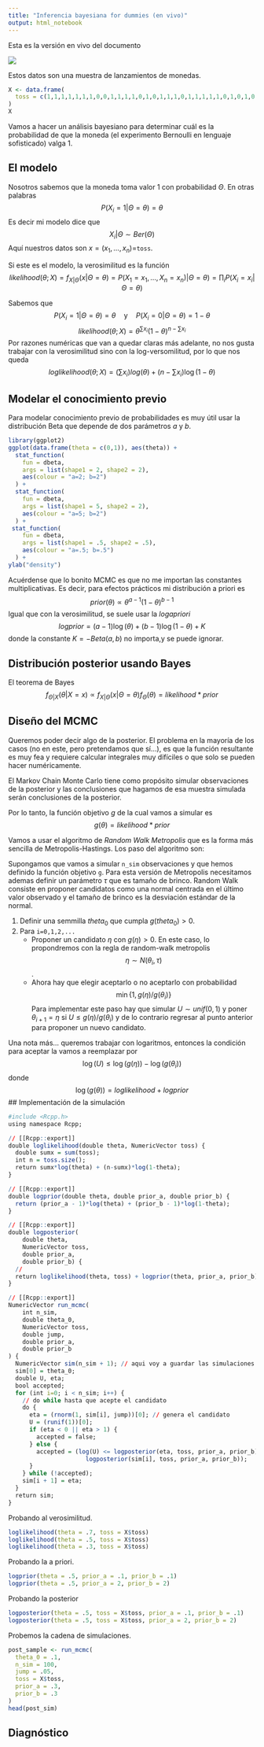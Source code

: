 ```yaml
---
title: "Inferencia bayesiana for dummies (en vivo)"
output: html_notebook
---
```


Esta es la versión en vivo del documento

![](./images/cointoss.png)

Estos datos son una muestra de lanzamientos de monedas.

```r
X <- data.frame(
  toss = c(1,1,1,1,1,1,1,0,0,1,1,1,1,0,1,0,1,1,1,0,1,1,1,1,1,0,1,0,1,0,1,0,1,1,0,1,0,1,0,1,0,1,1,1,0,1,1,1,0,1)
)
X
```

Vamos a hacer un análisis bayesiano para determinar cuál es la probabilidad de que la moneda (el experimento Bernoulli en lenguaje sofisticado) valga 1.

## El modelo

Nosotros sabemos que la moneda toma valor 1 con probabilidad $\Theta$. En otras palabras
$$
P(X_i = 1 | \Theta = \theta) = \theta
$$
Es decir mi modelo dice que 
$$
X_i | \Theta \sim Ber(\Theta)
$$
Aquí nuestros datos son $x=(x_1, ..., x_n)=$`toss`.

Si este es el modelo, la verosimilitud es la función
$$
likelihood(\theta; X) = f_{X|\Theta}(x|\Theta = \theta) = P(X_1=x_1, ..., X_n = x_n) | \Theta = \theta) = \prod_i P(X_i=x_i|\Theta=\theta)
$$

Sabemos que 
$$
P(X_i=1|\Theta=\theta) = \theta \quad \text{y} \quad P(X_i=0|\Theta=\theta) = 1-\theta
$$
$$
likelihood(\theta; X) = \theta^{\sum x_i}(1-\theta)^{n-\sum x_i}
$$
Por razones numéricas que van a quedar claras más adelante, no nos gusta trabajar con la verosimilitud sino con la log-versomilitud, por lo que nos queda
$$ loglikelihood(\theta;X) = (\sum x_i)log(\theta) + (n - \sum x_i)\log(1-\theta) $$

## Modelar el conocimiento previo

Para modelar conocimiento previo de probabilidades es muy útil usar la distribución Beta que depende de dos parámetros $a$ y $b$.
 
```r
library(ggplot2)
ggplot(data.frame(theta = c(0,1)), aes(theta)) + 
  stat_function(
    fun = dbeta, 
    args = list(shape1 = 2, shape2 = 2), 
    aes(colour = "a=2; b=2")
  ) +
  stat_function(
    fun = dbeta, 
    args = list(shape1 = 5, shape2 = 2), 
    aes(colour = "a=5; b=2")
  ) +
 stat_function(
    fun = dbeta, 
    args = list(shape1 = .5, shape2 = .5), 
    aes(colour = "a=.5; b=.5")
  ) +
ylab("density")

```

Acuérdense que lo bonito MCMC es que no me importan las constantes multiplicativas. Es decir, para efectos prácticos mi distribución a priori es
$$
prior(\theta) \propto \theta^{a-1}(1-\theta)^{b-1}
$$
Igual que con la verosimilitud, se suele usar la *logapriori* 
$$
logprior= (a-1)\log(\theta) + (b-1)\log(1-\theta) + K
$$
donde la constante $K=-Beta(a,b)$ no importa,y se puede ignorar.

## Distribución posterior usando Bayes
El teorema de Bayes
$$
f_{\Theta|X}(\theta|X=x) \propto f_
{X|\Theta}(x|\Theta=\theta)f_\Theta(\theta) =
likelihood*prior
$$

## Diseño del MCMC

Queremos poder decir algo de la posterior. El problema en la mayoría de los casos (no en este, pero pretendamos que sí...), es que la función resultante es muy fea y requiere calcular integrales muy difíciles o que solo se pueden hacer numéricamente.

El Markov Chain Monte Carlo tiene como propósito simular observaciones de la posterior y las conclusiones que hagamos de esa muestra simulada serán conclusiones de la posterior.

Por lo tanto, la función objetivo $g$ de la cual vamos a simular es
$$
g(\theta) = likelihood*prior
$$

Vamos a usar el algoritmo de *Random Walk Metropolis* que es la forma más sencilla de Metropolis-Hastings. Los paso del algoritmo son:

Supongamos que vamos a simular `n_sim` observaciones y que hemos definido la función objetivo `g`. Para esta versión de Metropolis necesitamos ademas definir un parámetro $\tau$ que es tamaño de brinco. Random Walk consiste en proponer candidatos como una normal centrada en el último valor observado y el tamaño de brinco es la desviación estándar de la normal.

  1. Definir una semmilla $theta_0$ que cumpla $g(theta_0)>0$.
  2. Para `i=0,1,2,...`
      + Proponer un candidato $\eta$ con $g(\eta)>0$. En este caso, lo propondremos con la regla de random-walk metropolis 
      $$\eta \sim N(\theta_i, \tau)$$.
      + Ahora hay que elegir aceptarlo o no aceptarlo con probabilidad 
      $$ \min\{1, g(\eta) / g(\theta_i) \} $$
      Para implementar este paso hay que simular $U\sim unif(0,1)$ y poner $\theta_{i+1} = \eta$ si $U\leq g(\eta)/g(\theta_i)$ y de lo contrario regresar al punto anterior para proponer un nuevo candidato.
    
Una nota más... queremos trabajar con logaritmos, entonces la condición para aceptar la vamos a reemplazar por
$$
\log(U) \leq \log(g(\eta)) - \log(g(\theta_i)) 
$$
donde
$$
\log(g(\theta)) = loglikelihood + logprior
$$
## Implementación de la simulación
```r
#include <Rcpp.h>
using namespace Rcpp;

// [[Rcpp::export]]
double loglikelihood(double theta, NumericVector toss) {
  double sumx = sum(toss);
  int n = toss.size();
  return sumx*log(theta) + (n-sumx)*log(1-theta);
}

// [[Rcpp::export]]
double logprior(double theta, double prior_a, double prior_b) {
  return (prior_a - 1)*log(theta) + (prior_b - 1)*log(1-theta);
}

// [[Rcpp::export]]
double logposterior(
    double theta, 
    NumericVector toss, 
    double prior_a, 
    double prior_b) {
  //
  return loglikelihood(theta, toss) + logprior(theta, prior_a, prior_b);
}

// [[Rcpp::export]]
NumericVector run_mcmc(
    int n_sim,
    double theta_0,
    NumericVector toss,
    double jump,
    double prior_a,
    double prior_b
) {
  NumericVector sim(n_sim + 1); // aqui voy a guardar las simulaciones
  sim[0] = theta_0;
  double U, eta;
  bool accepted;
  for (int i=0; i < n_sim; i++) {
    // do while hasta que acepte el candidato
    do {
      eta = (rnorm(1, sim[i], jump))[0]; // genera el candidato
      U = (runif(1))[0];
      if (eta < 0 || eta > 1) {
        accepted = false;
      } else {
        accepted = (log(U) <= logposterior(eta, toss, prior_a, prior_b) -
                      logposterior(sim[i], toss, prior_a, prior_b));
      }
    } while (!accepted);
    sim[i + 1] = eta;
  }
  return sim;
}

```
Probando al verosimilitud.
```r
loglikelihood(theta = .7, toss = X$toss)
loglikelihood(theta = .5, toss = X$toss)
loglikelihood(theta = .3, toss = X$toss)
```
Probando la a priori.
```r
logprior(theta = .5, prior_a = .1, prior_b = .1)
logprior(theta = .5, prior_a = 2, prior_b = 2)
```
Probando la posterior
```r
logposterior(theta = .5, toss = X$toss, prior_a = .1, prior_b = .1)
logposterior(theta = .5, toss = X$toss, prior_a = 2, prior_b = 2)
```

Probemos la cadena de simulaciones.

```r
post_sample <- run_mcmc(
  theta_0 = .1,
  n_sim = 100,
  jump = .05,
  toss = X$toss,
  prior_a = .3,
  prior_b = .3
)
head(post_sim)
```

## Diagnóstico
